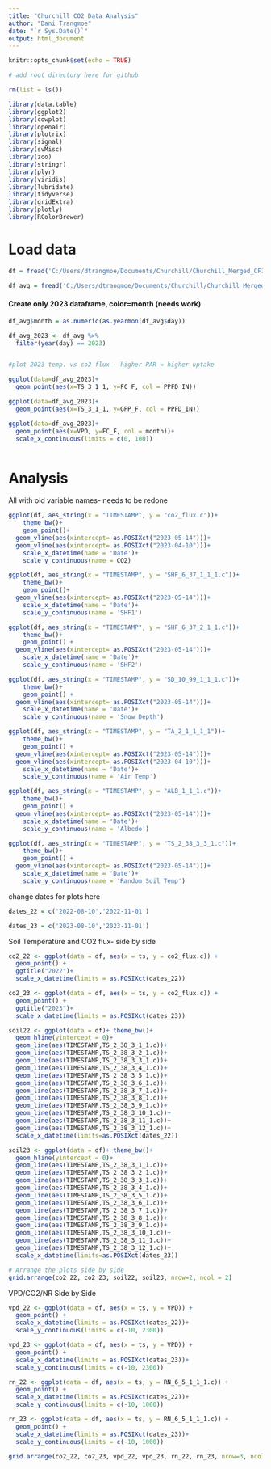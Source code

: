 ```yaml
---
title: "Churchill CO2 Data Analysis"
author: "Dani Trangmoe"
date: "`r Sys.Date()`"
output: html_document
---
```


```r
knitr::opts_chunk$set(echo = TRUE)

# add root directory here for github
```


```r
rm(list = ls())

library(data.table)
library(ggplot2)
library(cowplot)
library(openair)
library(plotrix)
library(signal)
library(svMisc)
library(zoo)
library(stringr)
library(plyr)
library(viridis)
library(lubridate)
library(tidyverse)
library(gridExtra)
library(plotly)
library(RColorBrewer)
```

# Load data
```r

df = fread('C:/Users/dtrangmoe/Documents/Churchill/Churchill_Merged_CF1_CF3.csv',na.strings = c('-9999','NA','NaN','NAN','-7999'))

df_avg = fread('C:/Users/dtrangmoe/Documents/Churchill/Churchill_Merged_Avg_CF1_CF3.csv',na.strings = c('-9999','NA','NaN','NAN','-7999'))

```

#### Create only 2023 dataframe, color=month (needs work)

```r

df_avg$month = as.numeric(as.yearmon(df_avg$day))

df_avg_2023 <- df_avg %>%
  filter(year(day) == 2023)


#plot 2023 temp. vs co2 flux - higher PAR = higher uptake

ggplot(data=df_avg_2023)+
  geom_point(aes(x=TS_3_1_1, y=FC_F, col = PPFD_IN))

ggplot(data=df_avg_2023)+
  geom_point(aes(x=TS_3_1_1, y=GPP_F, col = PPFD_IN))

ggplot(data=df_avg_2023)+
  geom_point(aes(x=VPD, y=FC_F, col = month))+
  scale_x_continuous(limits = c(0, 100))



```


# Analysis

All with old variable names- needs to be redone


``` r
ggplot(df, aes_string(x = "TIMESTAMP", y = "co2_flux.c"))+
    theme_bw()+
    geom_point()+
  geom_vline(aes(xintercept= as.POSIXct("2023-05-14")))+
  geom_vline(aes(xintercept= as.POSIXct("2023-04-10")))+
    scale_x_datetime(name = 'Date')+
    scale_y_continuous(name = CO2)

ggplot(df, aes_string(x = "TIMESTAMP", y = "SHF_6_37_1_1_1.c"))+
    theme_bw()+
    geom_point()+
  geom_vline(aes(xintercept= as.POSIXct("2023-05-14")))+
    scale_x_datetime(name = 'Date')+
    scale_y_continuous(name = 'SHF1')

ggplot(df, aes_string(x = "TIMESTAMP", y = "SHF_6_37_2_1_1.c"))+
    theme_bw()+
    geom_point() +
  geom_vline(aes(xintercept= as.POSIXct("2023-05-14")))+
    scale_x_datetime(name = 'Date')+
    scale_y_continuous(name = 'SHF2')

ggplot(df, aes_string(x = "TIMESTAMP", y = "SD_10_99_1_1_1.c"))+
    theme_bw()+
    geom_point() +
  geom_vline(aes(xintercept= as.POSIXct("2023-05-14")))+
    scale_x_datetime(name = 'Date')+
    scale_y_continuous(name = 'Snow Depth')

ggplot(df, aes_string(x = "TIMESTAMP", y = "TA_2_1_1_1_1"))+
    theme_bw()+
    geom_point() +
  geom_vline(aes(xintercept= as.POSIXct("2023-05-14")))+
  geom_vline(aes(xintercept= as.POSIXct("2023-04-10")))+
    scale_x_datetime(name = 'Date')+
    scale_y_continuous(name = 'Air Temp')

ggplot(df, aes_string(x = "TIMESTAMP", y = "ALB_1_1_1.c"))+
    theme_bw()+
    geom_point() +
  geom_vline(aes(xintercept= as.POSIXct("2023-05-14")))+
    scale_x_datetime(name = 'Date')+
    scale_y_continuous(name = 'Albedo')

ggplot(df, aes_string(x = "TIMESTAMP", y = "TS_2_38_3_3_1.c"))+
    theme_bw()+
    geom_point() +
  geom_vline(aes(xintercept= as.POSIXct("2023-05-14")))+
    scale_x_datetime(name = 'Date')+
    scale_y_continuous(name = 'Random Soil Temp')
```

change dates for plots here
```r
dates_22 = c('2022-08-10','2022-11-01')

dates_23 = c('2023-08-10','2023-11-01')
```

Soil Temperature and CO2 flux- side by side

```r

co2_22 <- ggplot(data = df, aes(x = ts, y = co2_flux.c)) + 
  geom_point() +
  ggtitle("2022")+
  scale_x_datetime(limits = as.POSIXct(dates_22))

co2_23 <- ggplot(data = df, aes(x = ts, y = co2_flux.c)) + 
  geom_point() +
  ggtitle("2023")+
  scale_x_datetime(limits = as.POSIXct(dates_23))

soil22 <- ggplot(data = df)+ theme_bw()+
  geom_hline(yintercept = 0)+
  geom_line(aes(TIMESTAMP,TS_2_38_3_1_1.c))+
  geom_line(aes(TIMESTAMP,TS_2_38_3_2_1.c))+
  geom_line(aes(TIMESTAMP,TS_2_38_3_3_1.c))+
  geom_line(aes(TIMESTAMP,TS_2_38_3_4_1.c))+  
  geom_line(aes(TIMESTAMP,TS_2_38_3_5_1.c))+
  geom_line(aes(TIMESTAMP,TS_2_38_3_6_1.c))+
  geom_line(aes(TIMESTAMP,TS_2_38_3_7_1.c))+
  geom_line(aes(TIMESTAMP,TS_2_38_3_8_1.c))+
  geom_line(aes(TIMESTAMP,TS_2_38_3_9_1.c))+
  geom_line(aes(TIMESTAMP,TS_2_38_3_10_1.c))+
  geom_line(aes(TIMESTAMP,TS_2_38_3_11_1.c))+
  geom_line(aes(TIMESTAMP,TS_2_38_3_12_1.c))+
  scale_x_datetime(limits=as.POSIXct(dates_22))

soil23 <- ggplot(data = df)+ theme_bw()+
  geom_hline(yintercept = 0)+
  geom_line(aes(TIMESTAMP,TS_2_38_3_1_1.c))+
  geom_line(aes(TIMESTAMP,TS_2_38_3_2_1.c))+
  geom_line(aes(TIMESTAMP,TS_2_38_3_3_1.c))+
  geom_line(aes(TIMESTAMP,TS_2_38_3_4_1.c))+  
  geom_line(aes(TIMESTAMP,TS_2_38_3_5_1.c))+
  geom_line(aes(TIMESTAMP,TS_2_38_3_6_1.c))+
  geom_line(aes(TIMESTAMP,TS_2_38_3_7_1.c))+
  geom_line(aes(TIMESTAMP,TS_2_38_3_8_1.c))+
  geom_line(aes(TIMESTAMP,TS_2_38_3_9_1.c))+
  geom_line(aes(TIMESTAMP,TS_2_38_3_10_1.c))+
  geom_line(aes(TIMESTAMP,TS_2_38_3_11_1.c))+
  geom_line(aes(TIMESTAMP,TS_2_38_3_12_1.c))+
  scale_x_datetime(limits=as.POSIXct(dates_23))

# Arrange the plots side by side
grid.arrange(co2_22, co2_23, soil22, soil23, nrow=2, ncol = 2)

```


VPD/CO2/NR Side by Side

```r


vpd_22 <- ggplot(data = df, aes(x = ts, y = VPD)) + 
  geom_point() +
  scale_x_datetime(limits = as.POSIXct(dates_22))+
  scale_y_continuous(limits = c(-10, 2300))

vpd_23 <- ggplot(data = df, aes(x = ts, y = VPD)) + 
  geom_point() +
  scale_x_datetime(limits = as.POSIXct(dates_23))+
  scale_y_continuous(limits = c(-10, 2300))

rn_22 <- ggplot(data = df, aes(x = ts, y = RN_6_5_1_1_1.c)) + 
  geom_point() +
  scale_x_datetime(limits = as.POSIXct(dates_22))+
  scale_y_continuous(limits = c(-10, 1000))

rn_23 <- ggplot(data = df, aes(x = ts, y = RN_6_5_1_1_1.c)) + 
  geom_point() +
  scale_x_datetime(limits = as.POSIXct(dates_23))+
  scale_y_continuous(limits = c(-10, 1000))

grid.arrange(co2_22, co2_23, vpd_22, vpd_23, rn_22, rn_23, nrow=3, ncol=2)

```




